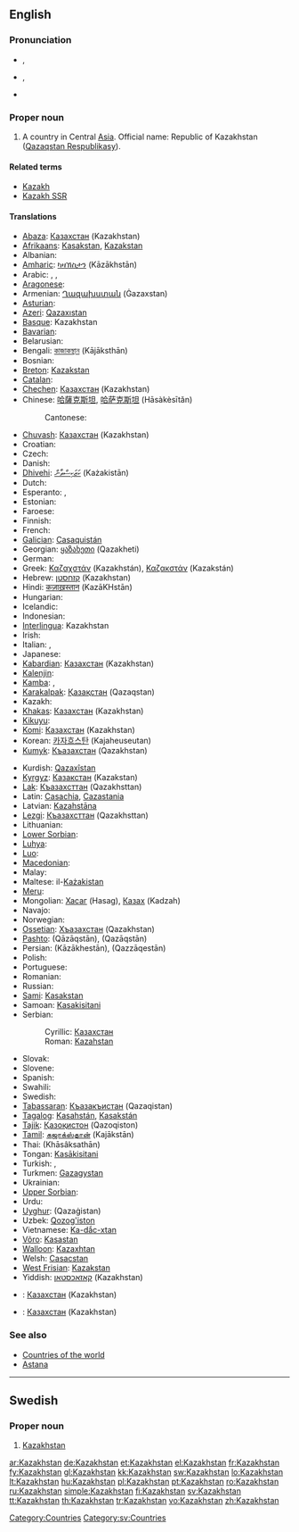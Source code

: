 ==English==
{{wikipedia}}

===Pronunciation===
* {{a|UK}} {{IPA|/ˈkæzəkstæn/|/ˈkɑːzəkstɑːn/}}, {{SAMPA|/"k{z@kst{n/|/"kA:z@kstA:n/}}
* {{a|US}} {{IPA|/ˈkɑzəkˌstæn/}}, {{SAMPA|/"kAz@k%st{n/}}
* {{rhymes|æn}}

===Proper noun===
{{en-proper noun}}

# A country in Central [[Asia]]. Official name: Republic of Kazakhstan ([[Qazaqstan Respublikasy]]).

====Related terms====
* [[Kazakh]]
* [[Kazakh SSR]]

====Translations====
{{trans-top|country in Central Asia}}
* [[Abaza]]: [[Казахстан]] (Kazakhstan)
* [[Afrikaans]]: [[Kasakstan]], [[Kazakstan]]
* Albanian: {{t-|sq|Kazakistan|xs=Albanian}}
* [[Amharic]]: [[ካዛኽስታን]] (Kāzākhstān)
* Arabic: {{t-|ar|كازاخستان|m|tr=Kazakhistān|sc=Arab}}, {{t-|ar|قازاقستان|m|tr=Qazaqistān|sc=Arab}}, {{t-|ar|كازخستان|tr=Kazakhistān|sc=Arab}}
* [[Aragonese]]: {{t|an|Kasajstán|xs=Aragonese}}
* Armenian: [[Ղազախստան]] (Ġazaxstan)
* [[Asturian]]: {{t|ast|Kazakhistán|xs=Asturian}}
* [[Azeri]]: [[Qazaxıstan]]
* [[Basque]]: Kazakhstan
* [[Bavarian]]: {{tø|bar|Kasachstan}}
* Belarusian: {{t-|be|Казахстан|tr=Kazakhstan|sc=Cyrl|xs=Belarusian}}
* Bengali: [[কাজাকস্থান]] (Kājāksthān)
* Bosnian: {{t-|bs|Kazahstan|m}}
* [[Breton]]: [[Kazakstan]]
* [[Catalan]]: {{t-|ca|Kazakhstan}}
* [[Chechen]]: [[Казахстан]] (Kazakhstan)
* Chinese: [[哈薩克斯坦]], [[哈萨克斯坦]] (Hāsàkèsītǎn)
*: Cantonese: {{tø|yue|哈薩克斯坦|sc=Hani|xs=Cantonese}}
* [[Chuvash]]: [[Казахстан]] (Kazakhstan)
* Croatian: {{t-|hr|Kazahstan|m}}
* Czech: {{t-|cs|Kazachstán}}
* Danish: {{t-|da|Kasakhstan}}
* [[Dhivehi]]: [[ކަޒަކިސްތާން]] (Każakistān)
* Dutch: {{t+|nl|Kazachstan}}
* Esperanto: {{t-|eo|Kazaĥio|xs=Esperanto}}, {{t-|eo|Kazaĥstano|xs=Esperanto}}
* Estonian: {{t-|et|Kasahstan}}
* Faroese: {{t-|fo|Kasakstan|xs=Faroese}}
* Finnish: {{t+|fi|Kazakstan}}
* French: {{t+|fr|Kazakhstan|m}}
* [[Galician]]: [[Casaquistán]]
* Georgian: [[ყაზახეთი]] (Qazakheti)
* German: {{t+|de|Kasachstan|n}}
* Greek: [[Καζαχστάν]] (Kazakhstán), [[Καζακστάν]] (Kazakstán) {{n}}
* Hebrew: [[קזחסטן]] (Kazakhstan)
* Hindi: [[कज़ाख़स्तान]] (KazāKHstān)
* Hungarian: {{t+|hu|Kazahsztán}}
* Icelandic: {{t+|is|Kasakstan}}
* Indonesian: {{t-|id|Kazakhstan|xs=Indonesian}}
* [[Interlingua]]: Kazakhstan
* Irish: {{t|ga|Casacstáin|f|alt=an Chasacstáin|xs=Irish}}
* Italian: {{t-|it|Kazakistan|m}}, {{t-|it|Kazakstan|m}}
* Japanese: {{t+|ja|カザフスタン|tr=Kazafusutan|sc=Jpan}}
* [[Kabardian]]: [[Казахстан]] (Kazakhstan)
* [[Kalenjin]]: {{tø|kln|Kazakstan}}
* [[Kamba]]: {{tø|kam|Kazakstan}},  {{tø|kam|Kazakstan}}
* [[Karakalpak]]: [[Қазақстан]] (Qazaqstan)
* Kazakh: {{t-|kk|Қазақстан|tr=Qazaqstan|sc=Cyrl|xs=Kazakh}}
* [[Khakas]]: [[Казахстан]] (Kazakhstan)
* [[Kikuyu]]: {{tø|ki|Kazakstan}}
* [[Komi]]: [[Казахстан]] (Kazakhstan)
* Korean: [[카자흐스탄]] (Kajaheuseutan)
* [[Kumyk]]: [[Къазахстан]] (Qazakhstan)
{{trans-mid}}
* Kurdish: [[Qazaxîstan]]
* [[Kyrgyz]]: [[Казакстан]] (Kazakstan)
* [[Lak]]: [[Къазахсттан]] (Qazakhsttan)
* Latin: [[Casachia]], [[Cazastania]]
* Latvian: [[Kazahstāna]]
* [[Lezgi]]: [[Къазахсттан]] (Qazakhsttan)
* Lithuanian: {{t+|lt|Kazachstanas|xs=Lithuanian}}
* [[Lower Sorbian]]: {{l|dsb|Kazachstan}} {{m}}
* [[Luhya]]: {{tø|luy|Kazakstan}}
* [[Luo]]: {{tø|luo|Kazakstan}}
* [[Macedonian]]: {{t-|mk|Казахстан|m|tr=Kazahstán|sc=Cyrl|xs=Macedonian}}
* Malay: {{t-|ms|Kazakhstan|xs=Malay}}
* Maltese: il-[[Każakistan]]
* [[Meru]]: {{tø|mer|Kazakstan}}
* Mongolian: [[Хасаг]] (Hasag), [[Казах]] (Kadzah)
* Navajo: {{tø|nv|K'azah bikéyah}}
* Norwegian: {{t+|no|Kasakhstan}}
* [[Ossetian]]: [[Хъазахстан]] (Qazakhstan)
* [[Pashto]]: {{ps-Arab|[[قازاقستان]]}} (Qāzāqstān), {{ps-Arab|[[قزاقستان]]}} (Qazāqstān)
* Persian: {{fa-Arab|[[کازاخستان]]}} (Kāzākhestān), {{fa-Arab|[[قزاقستان]]}} (Qazzāqestān)
* Polish: {{t+|pl|Kazachstan}}
* Portuguese: {{t+|pt|Cazaquistão}}
* Romanian: {{t+|ro|Kazahstan|n}}
* Russian: {{t+|ru|Казахстан|m|tr=Kazakhstán|sc=Cyrl}}
* [[Sami]]: [[Kasakstan]]
* Samoan: [[Kasakisitani]]
* Serbian:
*: Cyrillic: [[Казахстан#Serbian|Казахстан]] {{m}}
*: Roman: [[Kazahstan#Serbian|Kazahstan]] {{m}}
* Slovak: {{t-|sk|Kasachstan}}
* Slovene: {{t+|sl|Kazahstan}}
* Spanish: {{t+|es|Kazajistán|m}}
* Swahili: {{t+|sw|Kazakhstan|xs=Swahili}}
* Swedish: {{t+|sv|Kazakstan}}
* [[Tabassaran]]: [[Къазакъистан]] (Qazaqistan)
* [[Tagalog]]: [[Kasahstán]], [[Kasakstán]]
* [[Tajik]]: [[Қазоқистон]] (Qazoqiston)
* [[Tamil]]: [[கஜாக்ஸ்தான்]] (Kajākstān)
* Thai: {{Thai|[[คาซัคสถาน]]}} (Khāsâksathān)
* Tongan: [[Kasākisitani]]
* Turkish: {{t+|tr|Kazakistan}}, {{t-|tr|Kazakeli}}
* Turkmen: [[Gazagystan]]
* Ukrainian: {{t+|uk|Казахстан|tr=Kazakhstan|sc=Cyrl|xs=Ukrainian}}
* [[Upper Sorbian]]: {{l|hsb|Kazachstan}} {{m}}
* Urdu: {{t-|ur|قزاقستان|tr=Qazāqistān|sc=ur-Arab|xs=Urdu}}
* [[Uyghur]]: {{ug-Arab|[[ﻗﺎﺯﺍﻏﯩﺴﺘﺎﻥ]]}} (Qazaġistan)
* Uzbek: [[Qozog'iston]]
* Vietnamese: [[Ka-dắc-xtan]]
* [[Võro]]: [[Kasastan]]
* [[Walloon]]: [[Kazaxhtan]]
* Welsh: [[Casacstan]]
* [[West Frisian]]: [[Kazakstan]]
* Yiddish: [[קאַזאַכסטאַן]] (Kazakhstan)
{{trans-bottom}}

{{checktrans-top}}
* {{ttbc|Northern Altai}}: [[Казахстан]] (Kazakhstan)
{{checktrans-mid}}
* {{ttbc|Southern Altai}}: [[Казахстан]] (Kazakhstan)
{{checktrans-bottom}}

===See also===
* [[Appendix:Countries of the world|Countries of the world]]
* [[Astana]]

[[Category:Countries]]

----

==Swedish==

===Proper noun===
{{infl|sv|proper noun}}

# [[#English|Kazakhstan]]

[[Category:sv:Countries]]

[[ar:Kazakhstan]]
[[de:Kazakhstan]]
[[et:Kazakhstan]]
[[el:Kazakhstan]]
[[fr:Kazakhstan]]
[[fy:Kazakhstan]]
[[gl:Kazakhstan]]
[[kk:Kazakhstan]]
[[sw:Kazakhstan]]
[[lo:Kazakhstan]]
[[lt:Kazakhstan]]
[[hu:Kazakhstan]]
[[pl:Kazakhstan]]
[[pt:Kazakhstan]]
[[ro:Kazakhstan]]
[[ru:Kazakhstan]]
[[simple:Kazakhstan]]
[[fi:Kazakhstan]]
[[sv:Kazakhstan]]
[[tt:Kazakhstan]]
[[th:Kazakhstan]]
[[tr:Kazakhstan]]
[[vo:Kazakhstan]]
[[zh:Kazakhstan]]